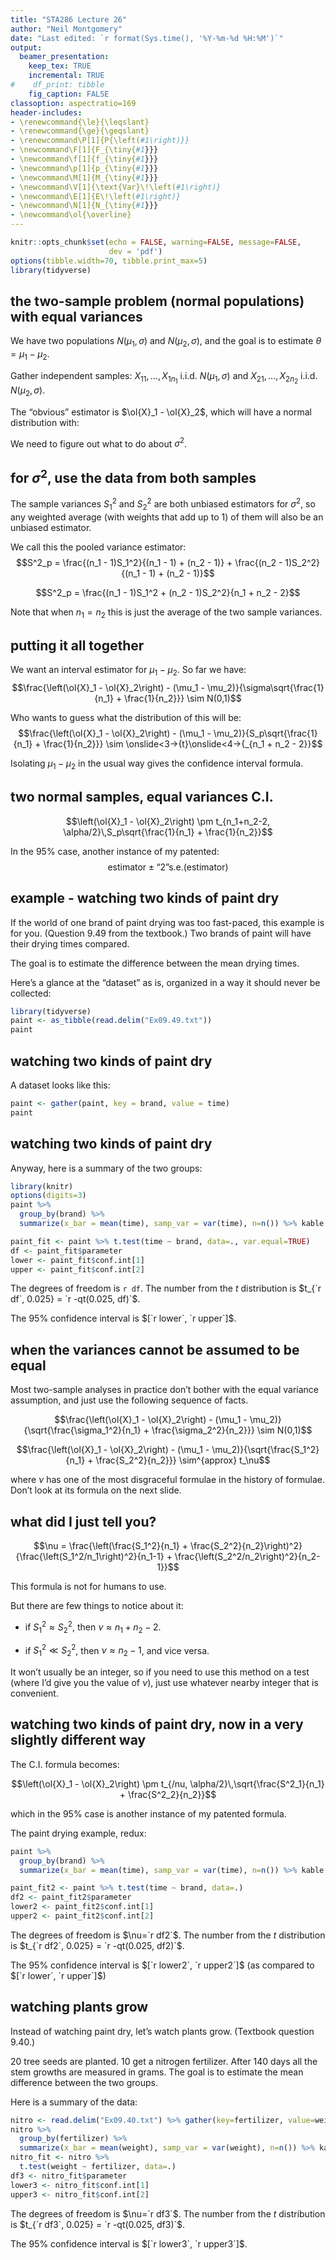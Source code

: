 ```yaml
---
title: "STA286 Lecture 26"
author: "Neil Montgomery"
date: "Last edited: `r format(Sys.time(), '%Y-%m-%d %H:%M')`"
output: 
  beamer_presentation:
    keep_tex: TRUE
    incremental: TRUE
#    df_print: tibble
    fig_caption: FALSE
classoption: aspectratio=169
header-includes:
- \renewcommand{\le}{\leqslant}
- \renewcommand{\ge}{\geqslant}
- \renewcommand\P[1]{P{\left(#1\right)}}
- \newcommand\F[1]{F_{\tiny{#1}}}
- \newcommand\f[1]{f_{\tiny{#1}}}
- \newcommand\p[1]{p_{\tiny{#1}}}
- \newcommand\M[1]{M_{\tiny{#1}}}
- \newcommand\V[1]{\text{Var}\!\left(#1\right)}
- \newcommand\E[1]{E\!\left(#1\right)}
- \newcommand\N[1]{N_{\tiny{#1}}}
- \newcommand\ol{\overline}
---
```


```r
knitr::opts_chunk$set(echo = FALSE, warning=FALSE, message=FALSE,
                      dev = 'pdf')
options(tibble.width=70, tibble.print_max=5)
library(tidyverse)
```

## the two-sample problem (normal populations) with equal variances

We have two populations $N(\mu_1,\sigma)$ and $N(\mu_2,\sigma)$, and the goal is to estimate $\theta = \mu_1 - \mu_2$.

Gather independent samples: $X_{11},\ldots,X_{1n_1}$ i.i.d. $N(\mu_1,\sigma)$ and $X_{21},\ldots,X_{2n_2}$ i.i.d. $N(\mu_2,\sigma)$.

\pause The "obvious" estimator is $\ol{X}_1 - \ol{X}_2$, which will have a normal distribution with:
\begin{align*}
\E{\ol{X}_1 - \ol{X}_2} \onslide<3->{&= \mu_1 - \mu_2}\\
\onslide<4->{\V{\ol{X}_1 - \ol{X}_2}} \onslide<5->{&= \V{\ol{X}_1} + \V{\ol{X}_2} = \frac{\sigma^2}{n_1} + \frac{\sigma^2}{n_2}} \onslide<6->{= \sigma^2\left(\frac{1}{n_1} + \frac{1}{n_2}\right)}
\end{align*}

\pause\pause\pause\pause We need to figure out what to do about $\sigma^2$.

## for $\sigma^2$, use the data from both samples

The sample variances $S^2_1$ and $S^2_2$ are both unbiased estimators for $\sigma^2$, so any weighted average (with weights that add up to 1) of them will also be an unbiased estimator.

\pause We call this the pooled variance estimator:
$$S^2_p = \frac{(n_1 - 1)S_1^2}{(n_1 - 1) + (n_2 - 1)} + \frac{(n_2 - 1)S_2^2}{(n_1 - 1) + (n_2 - 1)}$$

$$S^2_p = \frac{(n_1 - 1)S_1^2 + (n_2 - 1)S_2^2}{n_1 + n_2 - 2}$$

\pause Note that when $n_1=n_2$ this is just the average of the two sample variances.

## putting it all together

We want an interval estimator for $\mu_1 - \mu_2$. So far we have:
$$\frac{\left(\ol{X}_1 - \ol{X}_2\right) - (\mu_1 - \mu_2)}{\sigma\sqrt{\frac{1}{n_1} + \frac{1}{n_2}}} \sim N(0,1)$$

\pause Who wants to guess what the distribution of this will be:
$$\frac{\left(\ol{X}_1 - \ol{X}_2\right) - (\mu_1 - \mu_2)}{S_p\sqrt{\frac{1}{n_1} + \frac{1}{n_2}}} \sim \onslide<3->{t}\onslide<4->{_{n_1 + n_2 - 2}}$$

\pause \pause Isolating $\mu_1-\mu_2$ in the usual way gives the confidence interval formula.

## two normal samples, equal variances C.I.

$$\left(\ol{X}_1 - \ol{X}_2\right) \pm t_{n_1+n_2-2, \alpha/2}\,S_p\sqrt{\frac{1}{n_1} + \frac{1}{n_2}}$$

In the 95\% case, another instance of my patented:
$$\text{estimator} \pm \text{``}2\text{''} \text{s.e.(estimator)}$$

## example - watching two kinds of paint dry

If the world of one brand of paint drying was too fast-paced, this example is for you. (Question 9.49 from the textbook.)  Two brands of paint will have their drying times compared. 

\pause The goal is to estimate the difference between the mean drying times.

\pause Here's a glance at the "dataset" as is, organized in a way it should never be collected:

```r
library(tidyverse)
paint <- as_tibble(read.delim("Ex09.49.txt"))
paint
```

## watching two kinds of paint dry

A \text{real} dataset looks like this:

```r
paint <- gather(paint, key = brand, value = time)
paint
```

## watching two kinds of paint dry

Anyway, here is a summary of the two groups:

```r
library(knitr)
options(digits=3)
paint %>% 
  group_by(brand) %>% 
  summarize(x_bar = mean(time), samp_var = var(time), n=n()) %>% kable
```

```r
paint_fit <- paint %>% t.test(time ~ brand, data=., var.equal=TRUE) 
df <- paint_fit$parameter
lower <- paint_fit$conf.int[1]
upper <- paint_fit$conf.int[2]
```

The degrees of freedom is `r df`. The number from the $t$ distribution is $t_{`r df`, 0.025} = `r -qt(0.025, df)`$.

The 95\% confidence interval is $[`r lower`, `r upper`]$.

## when the variances cannot be assumed to be equal

Most two-sample analyses in practice don't bother with the equal variance assumption, and just use the following sequence of facts.

$$\frac{\left(\ol{X}_1 - \ol{X}_2\right) - (\mu_1 - \mu_2)}{\sqrt{\frac{\sigma_1^2}{n_1} + \frac{\sigma_2^2}{n_2}}} \sim N(0,1)$$

\pause

$$\frac{\left(\ol{X}_1 - \ol{X}_2\right) - (\mu_1 - \mu_2)}{\sqrt{\frac{S_1^2}{n_1} + \frac{S_2^2}{n_2}}} \sim^{approx} t_\nu$$

where $\nu$ has one of the most disgraceful formulae in the history of formulae. Don't look at its formula on the next slide.

## what did I just tell you?

$$\nu = \frac{\left(\frac{S_1^2}{n_1} + \frac{S_2^2}{n_2}\right)^2}{\frac{\left(S_1^2/n_1\right)^2}{n_1-1} + \frac{\left(S_2^2/n_2\right)^2}{n_2-1}}$$

This formula is not for humans to use.

But there are few things to notice about it:

* if $S_1^2 \approx S_2^2$, then $\nu \approx n_1 + n_2 - 2$.

* if $S_1^2 \ll S_2^2$, then $\nu \approx n_2 - 1$, and vice versa.

\pause It won't usually be an integer, so if you need to use this method on a test (where I'd give you the value of $\nu$), just use whatever nearby integer that is convenient.

## watching two kinds of paint dry, now in a very slightly different way

The C.I. formula becomes:

$$\left(\ol{X}_1 - \ol{X}_2\right) \pm t_{/nu, \alpha/2}\,\sqrt{\frac{S^2_1}{n_1} + \frac{S^2_2}{n_2}}$$

which in the 95\% case is another instance of my patented formula.

The paint drying example, redux:

```r
paint %>% 
  group_by(brand) %>% 
  summarize(x_bar = mean(time), samp_var = var(time), n=n()) %>% kable
```

```r
paint_fit2 <- paint %>% t.test(time ~ brand, data=.) 
df2 <- paint_fit2$parameter
lower2 <- paint_fit2$conf.int[1]
upper2 <- paint_fit2$conf.int[2]
```

The degrees of freedom is $\nu=`r df2`$. The number from the $t$ distribution is $t_{`r df2`, 0.025} = `r -qt(0.025, df2)`$.

The 95\% confidence interval is $[`r lower2`, `r upper2`]$ (as compared to $[`r lower`, `r upper`]$)

## watching plants grow

Instead of watching paint dry, let's watch plants grow. (Textbook question 9.40.)

20 tree seeds are planted. 10 get a nitrogen fertilizer. After 140 days all the stem growths are measured in grams. The goal is to estimate the mean difference between the two groups.

Here is a summary of the data:
```r
nitro <- read.delim("Ex09.40.txt") %>% gather(key=fertilizer, value=weight)
nitro %>% 
  group_by(fertilizer) %>%
  summarize(x_bar = mean(weight), samp_var = var(weight), n=n()) %>% kable
nitro_fit <- nitro %>% 
  t.test(weight ~ fertilizer, data=.)
df3 <- nitro_fit$parameter
lower3 <- nitro_fit$conf.int[1]
upper3 <- nitro_fit$conf.int[2]
```

The degrees of freedom is $\nu=`r df3`$. The number from the $t$ distribution is $t_{`r df3`, 0.025} = `r -qt(0.025, df3)`$.

The 95\% confidence interval is $[`r lower3`, `r upper3`]$.